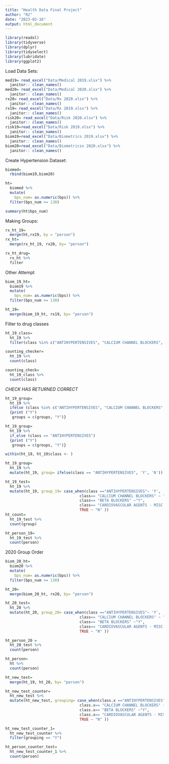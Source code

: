 ```yaml
---
title: "Health Data Final Project"
author: "R2"
date: "2023-02-16"
output: html_document
---
```


```r
library(readxl)
library(tidyverse)
library(dplyr)
library(tidyselect)
library(lubridate)
library(ggplot2)
```

Load Data Sets:
```r
med19= read_excel("Data/Medical 2019.xlsx") %>% 
  janitor:: clean_names()
med20= read_excel("Data/Medical 2020.xlsx") %>% 
  janitor:: clean_names()
rx20= read_excel("Data/Rx 2020.xlsx") %>% 
  janitor:: clean_names()
rx19= read_excel("Data/Rx 2019.xlsx") %>% 
  janitor:: clean_names()
risk20= read_excel("Data/Risk 2020.xlsx") %>% 
  janitor:: clean_names()
risk19=read_excel("Data/Risk 2019.xlsx") %>% 
  janitor:: clean_names()
biom19=read_excel("Data/Biometrics 2019.xlsx") %>% 
  janitor:: clean_names()
biom20=read_excel("Data/Biometricsx 2020.xlsx") %>% 
  janitor:: clean_names()
```


Create Hypertension Dataset:
```r
biomed=
  rbind(biom19,biom20)
```

```r
ht=
  biomed %>% 
  mutate(
    bps_num= as.numeric(bps)) %>% 
  filter(bps_num >= 130)

summary(ht$bps_num)
```

Making Groups:
```r
rx_ht_19=
  merge(ht,rx19, by = "person")
rx_ht=
  merge(rx_ht_19, rx20, by= "person")
```

```r
rx_ht_drug=
  rx_ht %>% 
  filter
```


Other Attempt
```r
biom_19_ht=
  biom19 %>% 
  mutate(
    bps_num= as.numeric(bps)) %>% 
  filter(bps_num >= 130)

ht_19=
  merge(biom_19_ht, rx19, by= "person")
```

Filter to drug classes
```r
ht_19_class=
  ht_19 %>% 
  filter(class %in% c("ANTIHYPERTENSIVES", "CALCIUM CHANNEL BLOCKERS", "CARDIOVASCULAR AGENTS - MISC.", "BETA BLOCKERS"))

counting_checker=
  ht_19 %>% 
  count(class)

counting_check=
  ht_19_class %>% 
  count(class)
```

*CHECK HAS RETURNED CORRECT*

```r
ht_19_group=
  ht_19 %>% 
  ifelse (class %in% c("ANTIHYPERTENSIVES", "CALCIUM CHANNEL BLOCKERS", "CARDIOVASCULAR AGENTS - MISC.", "BETA BLOCKERS"))
  {print ("Y")
   groups = c(groups, "Y")}

ht_19_group=
  ht_19 %>% 
  if_else (class == "ANTIHYPERTENSIVES")
  {print ("Y")
   groups = c(groups, "Y")}

within(ht_19, ht_19$class <- )
```

```r
ht_19_group=
  ht_19 %>% 
  mutate(ht_19, group= ifelse(class == "ANTIHYPERTENSIVES", 'Y', 'N'))

ht_19_test=
  ht_19 %>% 
  mutate(ht_19, group_19= case_when(class =="ANTIHYPERTENSIVES"~ 'Y',
                                 class== "CALCIUM CHANNEL BLOCKERS" ~ "Y",
                                 class== "BETA BLOCKERS" ~"Y",
                                 class== "CARDIOVASCULAR AGENTS - MISC." ~ "Y",
                                 TRUE ~ "N" ))
ht_count=
  ht_19_test %>% 
  count(group)

ht_person_19=
  ht_19_test %>% 
  count(person)
```

2020 Group Order
```r
biom_20_ht=
  biom20 %>% 
  mutate(
    bps_num= as.numeric(bps)) %>% 
  filter(bps_num >= 130)

ht_20=
  merge(biom_20_ht, rx20, by= "person")

ht_20_test=
  ht_20 %>% 
  mutate(ht_20, group_20= case_when(class =="ANTIHYPERTENSIVES"~ 'Y',
                                 class== "CALCIUM CHANNEL BLOCKERS" ~ "Y",
                                 class== "BETA BLOCKERS" ~"Y",
                                 class== "CARDIOVASCULAR AGENTS - MISC." ~ "Y",
                                 TRUE ~ "N" ))

ht_person_20 =
  ht_20_test %>% 
  count(person)
```

```r
ht_person=
  ht %>% 
  count(person)
```

```r
ht_new_test=
  merge(ht_19, ht_20, by= "person")

ht_new_test_counter=
  ht_new_test %>% 
  mutate(ht_new_test, grouping= case_when(class.x =="ANTIHYPERTENSIVES"~ 'Y',
                                 class.x== "CALCIUM CHANNEL BLOCKERS" ~ "Y",
                                 class.x== "BETA BLOCKERS" ~"Y",
                                 class.x== "CARDIOVASCULAR AGENTS - MISC." ~ "Y",
                                 TRUE ~ "N" ))

ht_new_test_counter_1=
  ht_new_test_counter %>% 
  filter(grouping == "Y")

ht_person_counter_test=
  ht_new_test_counter_1 %>% 
  count(person)
```

